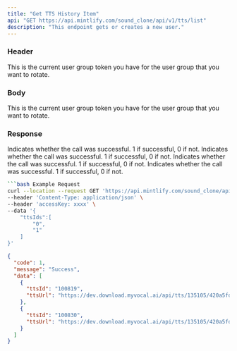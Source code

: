 ```yaml
---
title: "Get TTS History Item"
api: "GET https://api.mintlify.com/sound_clone/api/v1/tts/list"
description: "This endpoint gets or creates a new user."
---
```

### Header
<ParamField header="accessKey"   type="string" required>
  This is the current user group token you have for the user group that you want
  to rotate.
</ParamField>

### Body
<ParamField body="ttsIds" type="array" required>
 This is the current user group token you have for the user group that you want
  to rotate.
</ParamField>

### Response

<ResponseField name="code" type="number" required>
  Indicates whether the call was successful. 1 if successful, 0 if not.
</ResponseField>

<ResponseField name="message" type="string" >
  Indicates whether the call was successful. 1 if successful, 0 if not.
</ResponseField>

<ResponseField name="data" type="array">
  <Expandable title="Toggle object">
   
  <ResponseField name="ttsId" type="string">
      Indicates whether the call was successful. 1 if successful, 0 if not.
  </ResponseField>
   <ResponseField name="ttsUrl" type="string">
     Indicates whether the call was successful. 1 if successful, 0 if not.
  </ResponseField>
  </Expandable>
</ResponseField>

<RequestExample>

```bash Example Request
```bash Example Request
curl --location --request GET 'https://api.mintlify.com/sound_clone/api/v1/tts/list' \
--header 'Content-Type: application/json' \
--header 'accessKey: xxxx' \
--data '{
    "ttsIds":[
        "0",
        "1"
    ]
}'
```

</RequestExample>

<ResponseExample>

```json Response
{
  "code": 1,
  "message": "Success",
  "data": [
    {
      "ttsId": "100819",
      "ttsUrl": "https://dev.download.myvocal.ai/api/tts/135105/420a5fd174264fc49783e2ab920f08ae/139317/4a3215fcaa9d494c8c19f52d250c5190.mp3"
    },
    {
      "ttsId": "100830",
      "ttsUrl": "https://dev.download.myvocal.ai/api/tts/135105/420a5fd174264fc49783e2ab920f08ae/139317/eeb20430df2949f6abfbb2d3d350085e.mp3"
    }
  ]
}
```

</ResponseExample>

